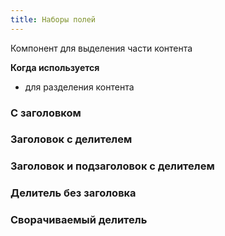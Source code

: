 ```yaml
---
title: Наборы полей
---
```


Компонент для выделения части контента

**Когда используется**
- для разделения контента

### С заголовком
<Sandbox projectId="6ILc3"/>

### Заголовок с делителем
<Sandbox projectId="k4Wyn"/>

### Заголовок и подзаголовок с делителем
<Sandbox projectId="PmuxS"/>

### Делитель без заголовка
<Sandbox projectId="5esyz"/>

### Сворачиваемый делитель
<Sandbox projectId="7Wszc"/>
